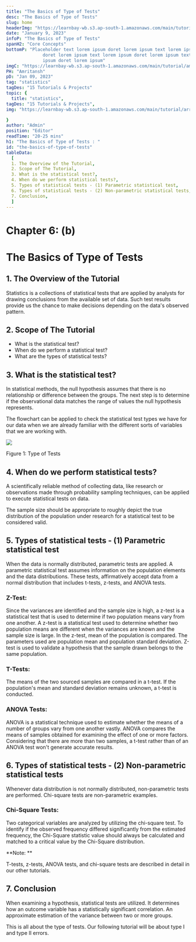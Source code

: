 ```yaml
---
title: "The Basics of Type of Tests"
desc: "The Basics of Type of Tests"
slug: home
headerImg: "https://learnbay-wb.s3.ap-south-1.amazonaws.com/main/tutorial/python.png"
date: "January 9, 2023"
infoP: "The Basics of Type of Tests"
spanH2: "Core Concepts"
bottomP: "Placeholder text lorem ipsum doret lorem ipsum text lorem ipsum
              doret lorem ipsum text lorem ipsum doret lorem ipsum text lorem
              ipsum doret lorem ipsum"
imgC: "https://learnbay-wb.s3.ap-south-1.amazonaws.com/main/tutorial/amritansh.png"
PH: "Amritansh"
pD: "Jan 09, 2023"
tag: "statistics"
tagDes: "15 Tutorials & Projects"
topic: {
  title: "statistics",
tagDes: "15 Tutorials & Projects",
img: "https://learnbay-wb.s3.ap-south-1.amazonaws.com/main/tutorial/arrow.png"

}
author: "Admin"
position: "Editor"
readTime: "20-25 mins"
h1: "The Basics of Type of Tests : "
id: "the-basics-of-type-of-tests"
tableData:
  [
  1. The Overview of the Tutorial, 
  2. Scope of The Tutorial,  
  3. What is the statistical test?,  
  4. When do we perform statistical tests?,  
  5. Types of statistical tests - (1) Parametric statistical test,
  6. Types of statistical tests - (2) Non-parametric statistical tests,
  7. Conclusion,
  ]
---
```


# **Chapter 6: (b)**


# **The Basics of Type of Tests**


## 1. The Overview of the Tutorial

Statistics is a collections of statistical tests that are applied by analysts for drawing conclusions from the available set of data. Such test results provide us the chance to make decisions depending on the data's observed pattern. 


## 2. Scope of The Tutorial



* What is the statistical test?
* When do we perform a statistical test?
* What are the types of statistical tests?


## 3. What is the statistical test?

In statistical methods, the null hypothesis assumes that there is no relationship or difference between the groups. The next step is to determine if the observational data matches the range of values the null hypothesis represents.

The flowchart can be applied to check the statistical test types we have for our data when we are already familiar with the different sorts of variables that we are working with.


<img src="https://learnbay-wb.s3.ap-south-1.amazonaws.com/main/tutorial/statistics/Image+for+Statistical+tests..jpg"></img>



Figure 1: Type of Tests 


## 4. When do we perform statistical tests?

A scientifically reliable method of collecting data, like research or observations made through probability sampling techniques, can be applied to execute statistical tests on data.

The sample size should be appropriate to roughly depict the true distribution of the population under research for a statistical test to be considered valid.


## 5. Types of statistical tests - (1) Parametric statistical test

When the data is normally distributed, parametric tests are applied. A parametric statistical test assumes information on the population elements and the data distributions. These tests, affirmatively accept data from a normal distribution that includes t-tests, z-tests, and ANOVA tests.


### **Z-Test:**

Since the variances are identified and the sample size is high, a z-test is a statistical test that is used to determine if two population means vary from one another. A z-test is a statistical test used to determine whether two population means are different when the variances are known and the sample size is large. In the z-test, mean of the population is compared. The parameters used are population mean and population standard deviation. Z-test is used to validate a hypothesis that the sample drawn belongs to the same population.


### **T-Tests:**

The means of the two sourced samples are compared in a t-test. If the population's mean and standard deviation remains unknown, a t-test is conducted.


### **ANOVA Tests:**

ANOVA is a statistical technique used to estimate whether the means of a number of groups vary from one another vastly. ANOVA compares the means of samples obtained for examining the effect of one or more factors. Considering that there are more than two samples, a t-test rather than of an ANOVA test won't generate accurate results.


## 6. Types of statistical tests - (2) Non-parametric statistical tests

Whenever data distribution is not normally distributed, non-parametric tests are performed. Chi-square tests are non-parametric examples.


### **Chi-Square Tests:**

Two categorical variables are analyzed by utilizing the chi-square test. To identify if the observed frequency differed significantly from the estimated frequency, the Chi-Square statistic value should always be calculated and matched to a critical value by the Chi-Square distribution.


**Note: **

T-tests, z-tests, ANOVA tests, and chi-square tests are described in detail in our other tutorials.


## 7. Conclusion

When examining a hypothesis, statistical tests are utilized. It determines how an outcome variable has a statistically significant correlation. An approximate estimation of the variance between two or more groups.

This is all about the type of tests. Our following tutorial will be about type I and type II errors.

